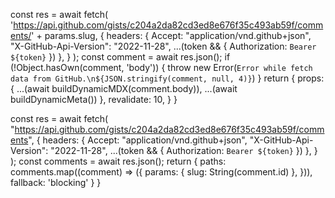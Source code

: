 

  const res = await fetch(
    'https://api.github.com/gists/c204a2da82cd3ed8e676f35c493ab59f/comments/' + params.slug,
    {
      headers: {
        Accept: "application/vnd.github+json",
        "X-GitHub-Api-Version": "2022-11-28",
        ...(token && { Authorization: `Bearer ${token}` })
      },
    }
  );
  const comment = await res.json();
  if (!Object.hasOwn(comment, 'body')) {
    throw new Error(`Error while fetch data from GitHub.\n${JSON.stringify(comment, null, 4)}`)
  }
  return {
    props: {
      ...(await buildDynamicMDX(comment.body)),
      ...(await buildDynamicMeta())
    },
    revalidate: 10,
  }
}

  const res = await fetch(
    "https://api.github.com/gists/c204a2da82cd3ed8e676f35c493ab59f/comments",
    {
      headers: {
        Accept: "application/vnd.github+json",
        "X-GitHub-Api-Version": "2022-11-28",
        ...(token && { Authorization: `Bearer ${token}` })
      },
    }
  );
  const comments = await res.json();
  return {
    paths: comments.map((comment) => ({
      params: { slug: String(comment.id) },
    })),
    fallback: 'blocking'
  }
}

<RemoteContent />
